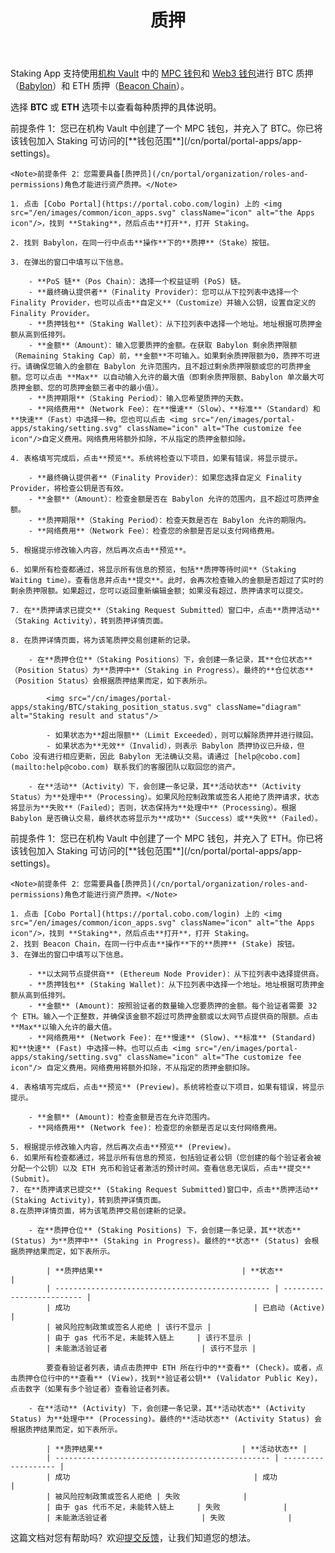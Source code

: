 ﻿---
title: "质押"
sidebarTitle: "质押"
lang: "zh-hans"
---
<Info>Staking App 支持使用[机构 Vault](/cn/portal/mpc-wallets/ocw/create-mpc-vault) 中的 [MPC 钱包](/cn/portal/mpc-wallets/introduction)和 [Web3 钱包](/cn/portal/custodial-wallets/web3-wallets/set-up)进行 BTC 质押（[Babylon](https://babylonlabs.io/)）和 ETH 质押（[Beacon Chain](https://ethereum.org/en/roadmap/beacon-chain/)）。</Info>

选择 **BTC** 或 **ETH** 选项卡以查看每种质押的具体说明。

<Tabs>
  <Tab title="BTC">
    <Note>前提条件 1：您已在机构 Vault 中创建了一个 MPC 钱包，并充入了 BTC。你已将该钱包加入 Staking 可访问的[**钱包范围**](/cn/portal/portal-apps/app-settings)。</Note>

    <Note>前提条件 2：您需要具备[质押员](/cn/portal/organization/roles-and-permissions)角色才能进行资产质押。</Note>

    1. 点击 [Cobo Portal](https://portal.cobo.com/login) 上的 <img src="/en/images/common/icon_apps.svg" className="icon" alt="the Apps icon"/>，找到 **Staking**，然后点击**打开**，打开 Staking。

    2. 找到 Babylon，在同一行中点击**操作**下的**质押**（Stake）按钮。

    3. 在弹出的窗口中填写以下信息。

        - **PoS 链**（Pos Chain）：选择一个权益证明 (PoS) 链。
        - **最终确认提供者**（Finality Provider）：您可以从下拉列表中选择一个 Finality Provider，也可以点击**自定义**（Customize）并输入公钥，设置自定义的 Finality Provider。
        - **质押钱包**（Staking Wallet）：从下拉列表中选择一个地址。地址根据可质押金额从高到低排列。
        - **金额**（Amount）：输入您要质押的金额。在获取 Babylon 剩余质押限额（Remaining Staking Cap）前，**金额**不可输入。如果剩余质押限额为0，质押不可进行。请确保您输入的金额在 Babylon 允许范围内，且不超过剩余质押限额或您的可质押金额。您可以点击 **Max** 以自动输入允许的最大值（即剩余质押限额、Babylon 单次最大可质押金额、您的可质押金额三者中的最小值）。
        - **质押期限**（Staking Period）：输入您希望质押的天数。
        - **网络费用**（Network Fee）：在**慢速**（Slow）、**标准**（Standard）和**快速**（Fast）中选择一种。您也可以点击 <img src="/en/images/portal-apps/staking/setting.svg" className="icon" alt="The customize fee icon"/>自定义费用。网络费用将额外扣除，不从指定的质押金额扣除。

    4. 表格填写完成后，点击**预览**。系统将检查以下项目，如果有错误，将显示提示。

        - **最终确认提供者**（Finality Provider）：如果您选择自定义 Finality Provider，将检查公钥是否有效。
        - **金额**（Amount）：检查金额是否在 Babylon 允许的范围内，且不超过可质押金额。
        - **质押期限**（Staking Period）：检查天数是否在 Babylon 允许的期限内。
        - **网络费用**（Network Fee）：检查您的余额是否足以支付网络费用。

    5. 根据提示修改输入内容，然后再次点击**预览**。 

    6. 如果所有检查都通过，将显示所有信息的预览，包括**质押等待时间**（Staking Waiting time）。查看信息并点击**提交**。此时，会再次检查输入的金额是否超过了实时的剩余质押限额。如果超过，您可以返回重新编辑金额；如果没有超过，质押请求可以提交。

    7. 在**质押请求已提交**（Staking Request Submitted）窗口中，点击**质押活动**（Staking Activity），转到质押详情页面。

    8. 在质押详情页面，将为该笔质押交易创建新的记录。

        - 在**质押仓位**（Staking Positions）下，会创建一条记录，其**仓位状态**（Position Status）为**质押中**（Staking in Progress）。最终的**仓位状态**（Position Status）会根据质押结果而定，如下表所示。
            
            <img src="/cn/images/portal-apps/staking/BTC/staking_position_status.svg" className="diagram" alt="Staking result and status"/>

            - 如果状态为**超出限额**（Limit Exceeded），则可以解除质押并进行赎回。
            - 如果状态为**无效**（Invalid），则表示 Babylon 质押协议已升级，但 Cobo 没有进行相应更新，因此 Babylon 无法确认交易。请通过 [help@cobo.com](mailto:help@cobo.com) 联系我们的客服团队以取回您的资产。

        - 在**活动**（Activity）下，会创建一条记录，其**活动状态**（Activity Status）为**处理中**（Processing）。如果风险控制政策或签名人拒绝了质押请求，状态将显示为**失败**（Failed）；否则，状态保持为**处理中**（Processing）。根据 Babylon 是否确认交易，最终状态将显示为**成功**（Success）或**失败**（Failed）。
  </Tab>
  <Tab title="ETH">
    <Note>前提条件 1：您已在机构 Vault 中创建了一个 MPC 钱包，并充入了 ETH。你已将该钱包加入 Staking 可访问的[**钱包范围**](/cn/portal/portal-apps/app-settings)。</Note>

    <Note>前提条件 2：您需要具备[质押员](/cn/portal/organization/roles-and-permissions)角色才能进行资产质押。</Note>

    1. 点击 [Cobo Portal](https://portal.cobo.com/login) 上的 <img src="/en/images/common/icon_apps.svg" className="icon" alt="the Apps icon"/>，找到 **Staking**，然后点击**打开**，打开 Staking。
    2. 找到 Beacon Chain，在同一行中点击**操作**下的**质押** (Stake) 按钮。
    3. 在弹出的窗口中填写以下信息。

        - **以太网节点提供商** (Ethereum Node Provider)：从下拉列表中选择提供商。
        - **质押钱包** (Staking Wallet)：从下拉列表中选择一个地址。地址根据可质押金额从高到低排列。 
        - **金额** (Amount)：按照验证者的数量输入您要质押的金额。每个验证者需要 32 个 ETH。输入一个正整数，并确保该金额不超过可质押金额或以太网节点提供商的限额。点击**Max**以输入允许的最大值。
        - **网络费用** (Network Fee)：在**慢速** (Slow)、**标准** (Standard) 和**快速** (Fast) 中选择一种。也可以点击 <img src="/en/images/portal-apps/staking/setting.svg" className="icon" alt="The customize fee icon"/> 自定义费用。网络费用将额外扣除，不从指定的质押金额扣除。

    4. 表格填写完成后，点击**预览** (Preview)。系统将检查以下项目，如果有错误，将显示提示。

        - **金额** (Amount)：检查金额是否在允许范围内。
        - **网络费用** (Network fee)：检查您的余额是否足以支付网络费用。

    5. 根据提示修改输入内容，然后再次点击**预览** (Preview)。 
    6. 如果所有检查都通过，将显示所有信息的预览，包括验证者公钥（您创建的每个验证者会被分配一个公钥）以及 ETH 充币和验证者激活的预计时间。查看信息无误后，点击**提交** (Submit)。
    7. 在**质押请求已提交** (Staking Request Submitted)窗口中，点击**质押活动** (Staking Activity)，转到质押详情页面。
    8.在质押详情页面，将为该笔质押交易创建新的记录。

        - 在**质押仓位** (Staking Positions) 下，会创建一条记录，其**状态** (Status) 为**质押中** (Staking in Progress)。最终的**状态** (Status) 会根据质押结果而定，如下表所示。

            | **质押结果**                               | **状态**                |
            | ------------------------------------------------ | ------------------------- |
            | 成功                                         | 已启动 (Active)                    |
            | 被风险控制政策或签名人拒绝 | 该行不显示 |
            | 由于 gas 代币不足，未能转入链上     | 该行不显示 |
            | 未能激活验证者                     | 该行不显示 |

            要查看验证者列表，请点击质押中 ETH 所在行中的**查看** (Check)。或者，点击质押仓位行中的**查看** (View)，找到**验证者公钥** (Validator Public Key)，点击数字（如果有多个验证者）查看验证者列表。 

        - 在**活动** (Activity) 下，会创建一条记录，其**活动状态** (Activity Status) 为**处理中** (Processing)。最终的**活动状态** (Activity Status) 会根据质押结果而定，如下表所示。

            | **质押结果**                               | **活动状态** |
            | ------------------------------------------------ | ------------------- |
            | 成功                                         | 成功             |
            | 被风险控制政策或签名人拒绝 | 失败              |
            | 由于 gas 代币不足，未能转入链上     | 失败              |
            | 未能激活验证者                     | 失败              |
  </Tab>
</Tabs>

<Tip>这篇文档对您有帮助吗？欢迎[提交反馈](https://forms.zohopublic.com/cobo/form/DocumentFeedbackForm/formperma/QvLOhxJv1_JMsJ-1dleZ8Itb_7rzN-LtgvsDdxosoVI?referrername=manuals)，让我们知道您的想法。</Tip>